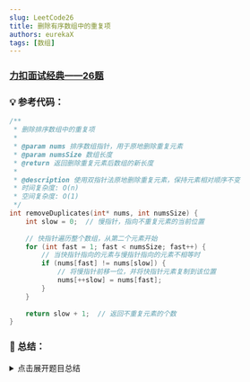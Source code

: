 ```yaml
---
slug: LeetCode26
title: 删除有序数组中的重复项
authors: eurekaX
tags: [数组]
---
```



### <B2>[力扣面试经典——26题](https://leetcode.cn/problems/remove-duplicates-from-sorted-array/description/?envType=study-plan-v2&envId=top-interview-150 "力扣")</B2>

<!-- truncate -->


### 💡 参考代码：

```c
/**
 * 删除排序数组中的重复项
 * 
 * @param nums 排序数组指针，用于原地删除重复元素
 * @param numsSize 数组长度
 * @return 返回删除重复元素后数组的新长度
 * 
 * @description 使用双指针法原地删除重复元素，保持元素相对顺序不变
 * 时间复杂度: O(n)
 * 空间复杂度: O(1)
 */
int removeDuplicates(int* nums, int numsSize) {
    int slow = 0;  // 慢指针，指向不重复元素的当前位置
    
    // 快指针遍历整个数组，从第二个元素开始
    for (int fast = 1; fast < numsSize; fast++) {
        // 当快指针指向的元素与慢指针指向的元素不相等时
        if (nums[fast] != nums[slow]) {
            // 将慢指针前移一位，并将快指针元素复制到该位置
            nums[++slow] = nums[fast];
        }
    }
    
    return slow + 1;  // 返回不重复元素的个数
}
```

### 📖 总结：

<details>
<summary>点击展开题目总结</summary>
# 🤔 删除有序数组中的重复项

---

## 1️⃣ 题目核心信息

🎯 **功能描述**：原地删除非严格递增排列数组中的重复元素，使每个元素只出现一次

📥 **输入输出**：
- **输入**：非严格递增排列数组 `nums`、数组长度 `numsSize`
- **输出**：删除重复元素后数组的新长度，并保证前k个元素为唯一元素

---

## 2️⃣ 实现原理

💡 **核心思路**：使用快慢双指针技术，快指针遍历数组，慢指针记录不重复元素位置

📋 **实现步骤**：
1. 初始化慢指针指向数组第一个元素位置
2. 快指针从第二个元素开始遍历整个数组
3. 当快指针元素与慢指针元素不相等时，将快指针元素复制到慢指针下一个位置
4. 返回慢指针位置加1即为新数组长度

---


## 3️⃣ 关键点解析

### 🎯 代码技巧
- 快慢指针的经典应用
- 利用数组已排序特性，只需比较相邻不同元素
- `slow` 指针既作为索引又作为计数器

## 4️⃣ 使用场景

### ✅ 适用情况：
- 有序数组去重操作
- 保留唯一元素并维持原有顺序
- 类似问题：删除重复元素II、移除元素等

### ⚠️ 前提条件：
- 数组必须是排序的（非严格递增）
- 只关心前k个元素，其余位置内容无关紧要

## 5️⃣ 复杂度分析

- ⏱️ 时间复杂度：O(n)，只需要遍历数组一次

- 💾 空间复杂度：O(1)，只使用了常数个额外变量

## 6️⃣ 注意事项

### 🚩 边界情况：
- 空数组或单元素数组：`numsSize <= 1`
- 所有元素都相同
- 所有元素都不相同

### 💥 易错点：
- 忘记处理边界条件（如果题目没有保证数组非空）
- 返回值应该是 `slow + 1` 而不是 `slow`
- 没有正确理解"原地"的含义
- 快指针起始位置应该是1而不是0

</details>
